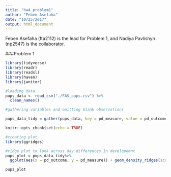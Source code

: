```yaml
---
title: "hw4_problem1"
author: "Feben Asefaha"
date: "10/25/2017"
output: html_document
---
```

Feben Asefaha (fta2112) is the lead for Problem 1, and Nadiya Pavlishyn (np2547) is the collaborator.

###Problem 1
```r

library(tidyverse)
library(readr)
library(readxl)
library(haven)
library(janitor)

#loading data
pups_data <- read_csv("./FAS_pups.csv") %>% 
  clean_names()

#gathering variables and omitting blank observations

pups_data_tidy = gather(pups_data, key = pd_measure, value = pd_outcome, pd_ears:pd_walk) %>% filter(!is.na(pd_outcome))

knitr::opts_chunk$set(echo = TRUE)
```



```r
#creating plot
library(ggridges)

#ridge plot to look across day differences in developemnt
pups_plot = pups_data_tidy%>%
  ggplot(aes(x = pd_outcome, y = pd_measure)) + geom_density_ridges(scale = .85, aes(fill = pd_measure), alpha = .4)

pups_plot
```
